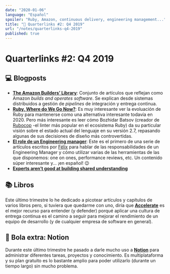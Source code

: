 ```yaml
---
date: "2020-01-06"
language: "Español"
spoiler: "Ruby, Amazon, continuous delivery, engineering management..."
title: "🔗 Quarterlinks #2: Q4 2019"
url: "/notes/quarterlinks-q4-2019"
published: true
---
```


# Quarterlinks #2: Q4 2019

## 💻 Blogposts

- [**The Amazon Builders’ Library**](https://aws.amazon.com/builders-library/): Conjunto de artículos que reflejan como
  Amazon _builds and operates software_. Se explican desde sistemas distribuidos a gestión de _pipelines_ de integración
  y entrega continua.
- [**Ruby, Where do We Go Now?**](https://metaredux.com/posts/2019/12/06/ruby-where-do-we-go-now.html): Es muy
  interesante ver la evoluación de Ruby para mantenerse como una alternativa interesante todavía en 2020. Pero más
  interesante es leer cómo Bozhidar Batsov (creador de [Rubocop](https://github.com/rubocop-hq/rubocop) -el linter más
  popular en el ecosistema Ruby) da su particular visión sobre el estado actual del lenguaje en su versión 2.7,
  repasando algunas de sus decisiones de diseño más controvertidas.
- [**El role de un Engineering manager**](https://medium.com/@flopezluis/el-role-de-un-engineering-manager-91afebbbf7d0):
  Este es el primero de una serie de artículos escritos por [Félix](https://twitter.com/flopezluis) para hablar de las
  responsabilidades de un Engineering Manager y cómo utilizar varias de las herramientas de las que disponemos: one on
  ones, performance reviews, etc. Un contenido súper interesante y... ¡en español! 😉
- [**Experts aren’t good at building shared understanding**](https://lorinhochstein.wordpress.com/2019/08/22/experts-arent-good-at-building-shared-understanding/)

## 📚 Libros

Este último trimestre lo he dedicado a picotear artículos y capítulos de varios libros pero, si tuviera que quedarme con
uno, diría que
[**Accelerate**](https://www.amazon.es/Accelerate-Software-Performing-Technology-Organizations/dp/1942788339/) es el
mejor recurso para entender (y defender) porqué aplicar una cultura de entrega continua es el camino a seguir para
mejorar el rendimiento de un equipo de desarrollo (y de cualquier empresa de software en general).

## 🎱 Bola extra: Notion

Durante este último trimestre he pasado a darle mucho uso a [**Notion**](https://www.notion.so/) para administrar
diferentes tareas, proyectos y conocimiento. Es multiplataforma y su plan gratuito es lo bastante amplio para poder
utilizarlo (durante un tiempo largo) sin mucho problema.
